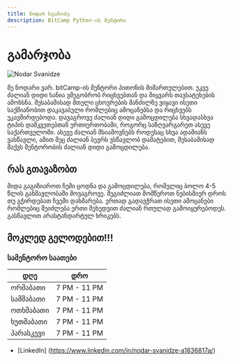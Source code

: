 ```yaml
---
title: ნოდარ სვანიძე
description: BitCamp Python-ის მენტორი
---
```


# გამარჯობა

![Nodar Svanidze](/images/mentors/nodar-svanidze.jpg)

მე ნოდარი ვარ. bitCamp-ის მენტორი პითონის მიმართულებით. უკვე ძალიან დიდი ხანია ვმეგობრობ რიცხვებთან და მიყვარს თავსატეხების ამოხსნა.
შესაბამისად მთელი ცხოვრების მანძილზე ვიყავი ისეთი საქმიანობით დაკავაბული რომლებიც ამოცანებსა და რიცხვებს უკავშირდებოდა.
დავაგროვე ძალიან დიდი გამოცდილება სხვადასხვა ტიპის დამკვეთებთან ურთიერთობაში, როგორც საზღვარგარეთ ასევე საქართველოში.
ასევე ძალიან მსიამოვნებს როდესაც სხვა ადამიანს ვასწავლი, ამით მეც ძალიან ბევრს ვსწავლობ დამატებით, შესაბამისად მაქვს მენტორობის ძალიან დიდი გამოცდილება.

## რას გთავაზობთ

მიდა გაგიზიაროთ ჩემი ცოდნა და გამოცდილება, რომელიც ბოლო 4-5 წლის განმავლობაში მოვაგროვე. შეგიძლიათ მომწეროთ ნებისმიერ დროს თუ გჭირდებათ ჩვემი დახმარება.
ერთად გადავჭრათ ისეთი ამოცანები რომლებიც შეიძლება ერთი შეხედვით ძალიან რთულად გამოიყურებოდეს. გასწავლით არასტანდარტულ ხრიკებს.

## მოკლედ გელოდებით!!!

### სამენტორო საათები

| დღე       | დრო          |
| --------- | ------------ |
| ორშაბათი  | 7 PM - 11 PM |
| სამშაბათი | 7 PM - 11 PM |
| ოთხშაბათი | 7 PM - 11 PM |
| ხუთშაბათი | 7 PM - 11 PM |
| პარასკევი | 7 PM - 11 PM |

- [LinkedIn] (https://www.linkedin.com/in/nodar-svanidze-a1836817a/)
